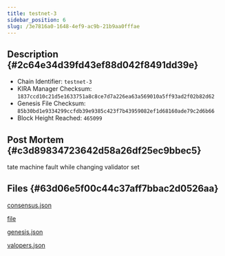 ```yaml
---
title: testnet-3
sidebar_position: 6
slug: /3e7816a0-1648-4ef9-ac9b-21b9aa0fffae
---
```





## Description {#2c64e34d39fd43ef88d042f8491dd39e}

- Chain Identifier: `testnet-3`
- KIRA Manager Checksum: `1837ccd10c21d5e1633751a8c8ce7d7a226ea63a569010a5ff93ad2f02b82d62`
- Genesis File Checksum: `85b30bd1e9334299ccfdb39e9385c423f7b43959082ef1d68160ade79c2d6b66`
- Block Height Reached: `465099`

## Post Mortem {#c3d89834723642d58a26df25ec9bbec5}


tate machine fault while changing validator set


## Files {#63d06e5f00c44c37aff7bbac2d0526aa}


[consensus.json](https://prod-files-secure.s3.us-west-2.amazonaws.com/9b5bfc45-bdb5-4b46-80e6-aabe3cae64d0/ecfa3888-23cb-46d0-8c40-ed992ee43ec8/consensus.json?X-Amz-Algorithm=AWS4-HMAC-SHA256&X-Amz-Content-Sha256=UNSIGNED-PAYLOAD&X-Amz-Credential=AKIAT73L2G45HZZMZUHI%2F20240511%2Fus-west-2%2Fs3%2Faws4_request&X-Amz-Date=20240511T090808Z&X-Amz-Expires=3600&X-Amz-Signature=4743cccdcc2caa6a44c75213ee23260e28272afd7697463336bf4bc36c6b1225&X-Amz-SignedHeaders=host&x-id=GetObject)


[file](https://prod-files-secure.s3.us-west-2.amazonaws.com/9b5bfc45-bdb5-4b46-80e6-aabe3cae64d0/a3d8b42a-4f4f-4044-95fd-3bad858df489/error.log.md?X-Amz-Algorithm=AWS4-HMAC-SHA256&X-Amz-Content-Sha256=UNSIGNED-PAYLOAD&X-Amz-Credential=AKIAT73L2G45HZZMZUHI%2F20240511%2Fus-west-2%2Fs3%2Faws4_request&X-Amz-Date=20240511T090808Z&X-Amz-Expires=3600&X-Amz-Signature=20528c3cb5c230d9e3bd0a41436091409cbbc0e5fe8535f220431e2145ca1402&X-Amz-SignedHeaders=host&x-id=GetObject)


[genesis.json](https://prod-files-secure.s3.us-west-2.amazonaws.com/9b5bfc45-bdb5-4b46-80e6-aabe3cae64d0/07026a68-5326-45b9-b8cd-9f5c167ff686/genesis.json?X-Amz-Algorithm=AWS4-HMAC-SHA256&X-Amz-Content-Sha256=UNSIGNED-PAYLOAD&X-Amz-Credential=AKIAT73L2G45HZZMZUHI%2F20240511%2Fus-west-2%2Fs3%2Faws4_request&X-Amz-Date=20240511T090808Z&X-Amz-Expires=3600&X-Amz-Signature=11074867091fc872844f9aefb14b3714c33f36a114a4bb6a417b794e70055887&X-Amz-SignedHeaders=host&x-id=GetObject)


[valopers.json](https://prod-files-secure.s3.us-west-2.amazonaws.com/9b5bfc45-bdb5-4b46-80e6-aabe3cae64d0/bbc40990-c22c-4b04-9628-479668c26d10/valopers.json?X-Amz-Algorithm=AWS4-HMAC-SHA256&X-Amz-Content-Sha256=UNSIGNED-PAYLOAD&X-Amz-Credential=AKIAT73L2G45HZZMZUHI%2F20240511%2Fus-west-2%2Fs3%2Faws4_request&X-Amz-Date=20240511T090808Z&X-Amz-Expires=3600&X-Amz-Signature=cd7a4815e9dcf2f9f1a37fc9a3e407dacb119a91315582ede302021a979968c1&X-Amz-SignedHeaders=host&x-id=GetObject)

